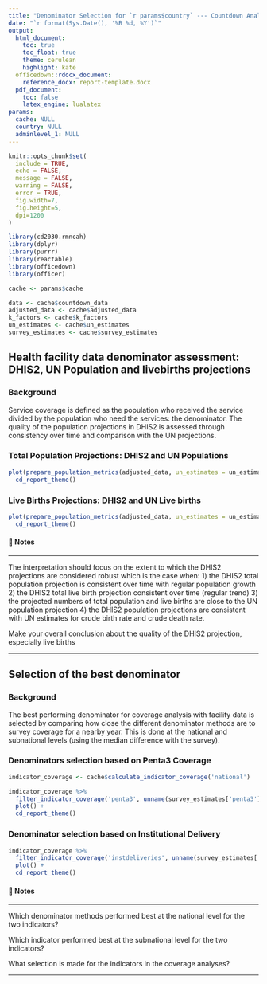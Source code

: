 ```yaml
---
title: "Denominator Selection for `r params$country` --- Countdown Analysis"
date: "`r format(Sys.Date(), '%B %d, %Y')`"
output: 
  html_document:
    toc: true
    toc_float: true
    theme: cerulean
    highlight: kate
  officedown::rdocx_document:
    reference_docx: report-template.docx
  pdf_document:
    toc: false
    latex_engine: lualatex
params:
  cache: NULL
  country: NULL
  adminlevel_1: NULL
---
```


```r
knitr::opts_chunk$set(
  include = TRUE,
  echo = FALSE,
  message = FALSE,
  warning = FALSE,
  error = TRUE,
  fig.width=7, 
  fig.height=5, 
  dpi=1200
)

library(cd2030.rmncah)
library(dplyr)
library(purrr)
library(reactable)
library(officedown)
library(officer)

cache <- params$cache

data <- cache$countdown_data
adjusted_data <- cache$adjusted_data
k_factors <- cache$k_factors
un_estimates <- cache$un_estimates
survey_estimates <- cache$survey_estimates
```

## Health facility data denominator assessment: DHIS2, UN Population and livebirths projections {-}

### Background

Service coverage is defined as the population who received the service divided by 
the population who need the services: the denominator. The quality of the population 
projections in DHIS2 is assessed through consistency over time and comparison with 
the UN projections.


### Total Population Projections: DHIS2 and UN Populations

```r
plot(prepare_population_metrics(adjusted_data, un_estimates = un_estimates), metric = 'population') +
  cd_report_theme()
```

### Live Births Projections: DHIS2 and UN Live births

```r
plot(prepare_population_metrics(adjusted_data, un_estimates = un_estimates), metric = 'births') +
  cd_report_theme()
```

#### 📝 Notes 

::: {custom-style="Style1"}

---

The interpretation should focus on the extent to which the DHIS2 projections are considered robust which is the case when: 1) the DHIS2 total population projection is consistent over time with regular population growth 2) the DHIS2 total live birth projection consistent over time (regular trend) 3) the projected numbers of total population and live births are close to the UN population projection 4) the DHIS2 population projections are consistent with UN estimates for crude birth rate and crude death rate. 

Make your overall conclusion about the quality of the DHIS2 projection, especially live births

---

:::


## Selection of the best denominator {-}

### Background

The best performing denominator for coverage analysis with facility data is selected by comparing how close the different denominator methods are to survey coverage for a nearby year. This is done at the national and subnational levels (using the median difference with the survey).

### Denominators selection based on Penta3 Coverage

```r
indicator_coverage <- cache$calculate_indicator_coverage('national')

indicator_coverage %>% 
  filter_indicator_coverage('penta3', unname(survey_estimates['penta3'])) %>% 
  plot() +
  cd_report_theme()

```


### Denominator selection based on Institutional Delivery

```r
indicator_coverage %>% 
  filter_indicator_coverage('instdeliveries', unname(survey_estimates['ideliv'])) %>% 
  plot() +
  cd_report_theme()
```

#### 📝 Notes 

::: {custom-style="Style1"}

---

Which denominator methods performed best at the national level for the two indicators?

Which indicator performed best at the subnational level for the two indicators?

What selection is made for the indicators in the coverage analyses?

---

:::


